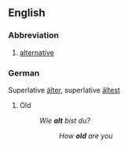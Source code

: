 ==English==
===Abbreviation===
# [[alternative]]
===German===
Superlative [[älter]], superlative [[âltest]]
# Old
#: ''Wie '''alt''' bist du?''
#:: ''How '''old''' are you''